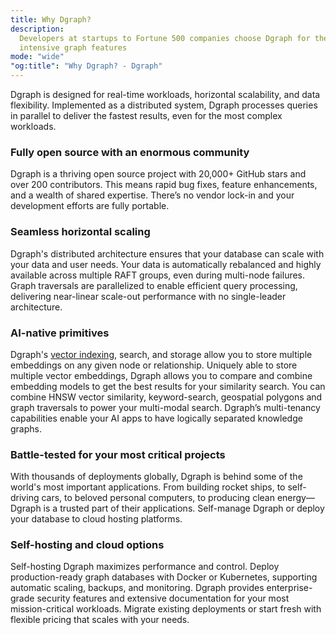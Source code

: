 ```yaml
---
title: Why Dgraph?
description:
  Developers at startups to Fortune 500 companies choose Dgraph for their most
  intensive graph features
mode: "wide"
"og:title": "Why Dgraph? - Dgraph"
---
```


Dgraph is designed for real-time workloads, horizontal scalability, and data
flexibility. Implemented as a distributed system, Dgraph processes queries in
parallel to deliver the fastest results, even for the most complex workloads.

### Fully open source with an enormous community

Dgraph is a thriving open source project with 20,000+ GitHub stars and over 200
contributors. This means rapid bug fixes, feature enhancements, and a wealth of
shared expertise. There’s no vendor lock-in and your development efforts are
fully portable.

### Seamless horizontal scaling

Dgraph's distributed architecture ensures that your database can scale with your
data and user needs. Your data is automatically rebalanced and highly available
across multiple RAFT groups, even during multi-node failures. Graph traversals
are parallelized to enable efficient query processing, delivering near-linear
scale-out performance with no single-leader architecture.

### AI-native primitives

Dgraph's [vector indexing](./dql/indexes#vector-indices), search, and storage
allow you to store multiple embeddings on any given node or relationship.
Uniquely able to store multiple vector embeddings, Dgraph allows you to compare
and combine embedding models to get the best results for your similarity search.
You can combine HNSW vector similarity, keyword-search, geospatial polygons and
graph traversals to power your multi-modal search. Dgraph’s multi-tenancy
capabilities enable your AI apps to have logically separated knowledge graphs.

### Battle-tested for your most critical projects

With thousands of deployments globally, Dgraph is behind some of the world's
most important applications. From building rocket ships, to self-driving cars,
to beloved personal computers, to producing clean energy— Dgraph is a trusted
part of their applications. Self-manage Dgraph or deploy your database to
cloud hosting platforms.

### Self-hosting and cloud options

Self-hosting Dgraph maximizes performance and control. Deploy production-ready
graph databases with Docker or Kubernetes, supporting automatic scaling, backups,
and monitoring. Dgraph provides enterprise-grade security features and extensive
documentation for your most mission-critical workloads. Migrate existing
deployments or start fresh with flexible pricing that scales with your needs.
